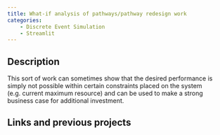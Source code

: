 ```yaml
---
title: What-if analysis of pathways/pathway redesign work
categories:
    - Discrete Event Simulation
    - Streamlit
---
```


## Description

This sort of work can sometimes show that the desired performance is simply not possible within certain constraints placed on the system (e.g. current maximum resource) and can be used to make a strong business case for additional investment.


## Links and previous projects
